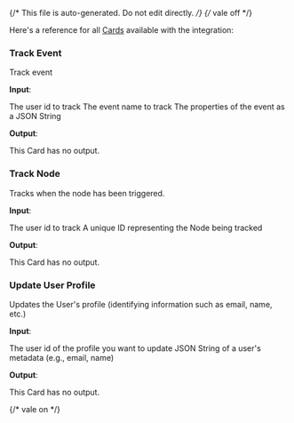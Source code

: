 {/* This file is auto-generated. Do not edit directly. */}
{/* vale off */}

Here's a reference for all [Cards](/learn/reference/cards/) available with the integration:

### Track Event

Track event

**Input**:

<Expandable title="input fields">
  <ResponseField
    name="userId"
    type="string"
    required
  >
    The user id to track
  </ResponseField>
  <ResponseField
    name="eventName"
    type="string"
    required
  >
    The event name to track
  </ResponseField>
  <ResponseField
    name="eventPayload"
    type="string"
  >
    The properties of the event as a JSON String
  </ResponseField>
</Expandable>

**Output**:

This Card has no output.

### Track Node

Tracks when the node has been triggered.

**Input**:

<Expandable title="input fields">
  <ResponseField
    name="userId"
    type="string"
    required
  >
    The user id to track
  </ResponseField>
  <ResponseField
    name="nodeId"
    type="string"
    required
  >
    A unique ID representing the Node being tracked
  </ResponseField>
</Expandable>

**Output**:

This Card has no output.

### Update User Profile

Updates the User's profile (identifying information such as email, name, etc.)

**Input**:

<Expandable title="input fields">
  <ResponseField
    name="userId"
    type="string"
    required
  >
    The user id of the profile you want to update
  </ResponseField>
  <ResponseField
    name="userProfile"
    type="string"
  >
    JSON String of a user's metadata (e.g., email, name)
  </ResponseField>
</Expandable>

**Output**:

This Card has no output.


{/* vale on */}